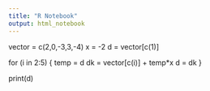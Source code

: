 ```yaml
---
title: "R Notebook"
output: html_notebook
---
```


vector = c(2,0,-3,3,-4) 
x = -2
d = vector[c(1)]

for (i in 2:5)
{
  temp = d
  dk = vector[c(i)] + temp*x
  d = dk
}

print(d)



